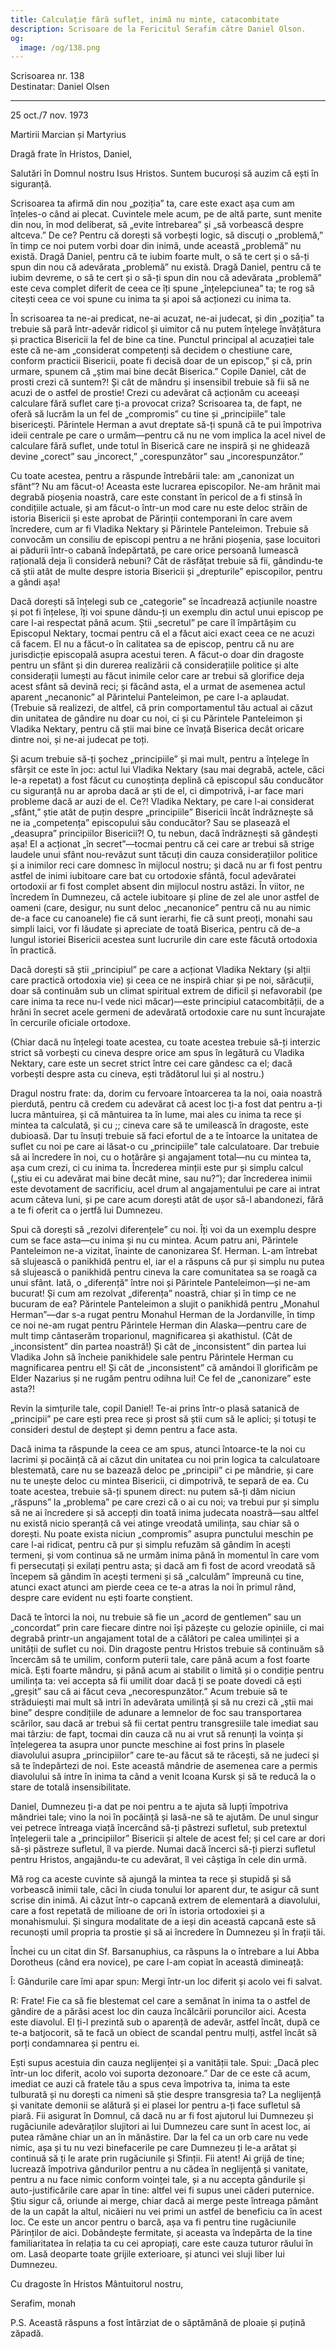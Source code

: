 ```yaml
---
title: Calculație fără suflet, inimă nu minte, catacombitate
description: Scrisoare de la Fericitul Serafim către Daniel Olson.
og:
  image: /og/138.png
---
```


<div style={{textAlign:'right', fontFamily:'monospace'}}>Scrisoarea nr. 138</div>
<div style={{textAlign:'left', fontFamily:'monospace'}}>Destinatar: Daniel Olsen</div>

---

25 oct./7 nov. 1973

Martirii Marcian și Martyrius

Dragă frate în Hristos, Daniel,

Salutări în Domnul nostru Isus Hristos. Suntem bucuroși să auzim că ești în siguranță.

Scrisoarea ta afirmă din nou „poziția” ta, care este exact așa cum am înțeles-o când ai plecat. Cuvintele mele acum, pe de altă parte, sunt menite din nou, în mod deliberat, să „evite întrebarea” și „să vorbească despre altceva.” De ce? Pentru că dorești să vorbești logic, să discuți o „problemă,” în timp ce noi putem vorbi doar din inimă, unde această „problemă” nu există. Dragă Daniel, pentru că te iubim foarte mult, o să te cert și o să-ți spun din nou că adevărata „problemă” nu există. Dragă Daniel, pentru că te iubim devreme, o să te cert și o să-ți spun din nou că adevărata „problemă” este ceva complet diferit de ceea ce îți spune „înțelepciunea” ta; te rog să citești ceea ce voi spune cu inima ta și apoi să acționezi cu inima ta.

În scrisoarea ta ne-ai predicat, ne-ai acuzat, ne-ai judecat, și din „poziția” ta trebuie să pară într-adevăr ridicol și uimitor că nu putem înțelege învățătura și practica Bisericii la fel de bine ca tine. Punctul principal al acuzației tale este că ne-am „considerat competenți să decidem o chestiune care, conform practicii Bisericii, poate fi decisă doar de un episcop,” și că, prin urmare, spunem că „știm mai bine decât Biserica.” Copile Daniel, cât de prosti crezi că suntem?! Și cât de mândru și insensibil trebuie să fii să ne acuzi de o astfel de prostie! Crezi cu adevărat că acționăm cu aceeași calculare fără suflet care ți-a provocat criza? Scrisoarea ta, de fapt, ne oferă să lucrăm la un fel de „compromis” cu tine și „principiile” tale bisericești. Părintele Herman a avut dreptate să-ți spună că te pui împotriva ideii centrale pe care o urmăm—pentru că nu ne vom implica la acel nivel de calculare fără suflet, unde totul în Biserică care ne inspiră și ne ghidează devine „corect” sau „incorect,” „corespunzător” sau „incorespunzător.”

Cu toate acestea, pentru a răspunde întrebării tale: am „canonizat un sfânt”? Nu am făcut-o! Aceasta este lucrarea episcopilor. Ne-am hrănit mai degrabă pioșenia noastră, care este constant în pericol de a fi stinsă în condițiile actuale, și am făcut-o într-un mod care nu este deloc străin de istoria Bisericii și este aprobat de Părinții contemporani în care avem încredere, cum ar fi Vladika Nektary și Părintele Panteleimon. Trebuie să convocăm un consiliu de episcopi pentru a ne hrăni pioșenia, șase locuitori ai pădurii într-o cabană îndepărtată, pe care orice persoană lumească rațională deja îi consideră nebuni? Cât de răsfățat trebuie să fii, gândindu-te că știi atât de multe despre istoria Bisericii și „drepturile” episcopilor, pentru a gândi așa!

Dacă dorești să înțelegi sub ce „categorie” se încadrează acțiunile noastre și pot fi înțelese, îți voi spune dându-ți un exemplu din actul unui episcop pe care l-ai respectat până acum. Știi „secretul” pe care îl împărtășim cu Episcopul Nektary, tocmai pentru că el a făcut aici exact ceea ce ne acuzi că facem. El nu a făcut-o în calitatea sa de episcop, pentru că nu are jurisdicție episcopală asupra acestui teren. A făcut-o doar din dragoste pentru un sfânt și din durerea realizării că considerațiile politice și alte considerații lumești au făcut inimile celor care ar trebui să glorifice deja acest sfânt să devină reci; și făcând asta, el a urmat de asemenea actul aparent „necanonic” al Părintelui Panteleimon, pe care l-a aplaudat. (Trebuie să realizezi, de altfel, că prin comportamentul tău actual ai căzut din unitatea de gândire nu doar cu noi, ci și cu Părintele Panteleimon și Vladika Nektary, pentru că știi mai bine ce învață Biserica decât oricare dintre noi, și ne-ai judecat pe toți.

Și acum trebuie să-ți șochez „principiile” și mai mult, pentru a înțelege în sfârșit ce este în joc: actul lui Vladika Nektary (sau mai degrabă, actele, căci le-a repetat) a fost făcut cu cunoștința deplină că episcopul său conducător cu siguranță nu ar aproba dacă ar ști de el, ci dimpotrivă, i-ar face mari probleme dacă ar auzi de el. Ce?! Vladika Nektary, pe care l-ai considerat „sfânt,” știe atât de puțin despre „principiile” Bisericii încât îndrăznește să ne ia „competența” episcopului său conducător? Sau se plasează el „deasupra” principiilor Bisericii?! О, tu nebun, dacă îndrăznești să gândești așa! El a acționat „în secret”—tocmai pentru că cei care ar trebui să strige laudele unui sfânt nou-revăzut sunt tăcuți din cauza considerațiilor politice și a inimilor reci care domnesc în mijlocul nostru; și dacă nu ar fi fost pentru astfel de inimi iubitoare care bat cu ortodoxie sfântă, focul adevăratei ortodoxii ar fi fost complet absent din mijlocul nostru astăzi. În viitor, ne încredem în Dumnezeu, că actele iubitoare și pline de zel ale unor astfel de oameni (care, desigur, nu sunt deloc „necanonice” pentru că nu au nimic de-a face cu canoanele) fie că sunt ierarhi, fie că sunt preoți, monahi sau simpli laici, vor fi lăudate și apreciate de toată Biserica, pentru că de-a lungul istoriei Bisericii acestea sunt lucrurile din care este făcută ortodoxia în practică.

Dacă dorești să știi „principiul” pe care a acționat Vladika Nektary (și alții care practică ortodoxia vie) și ceea ce ne inspiră chiar și pe noi, sărăcuții, doar să continuăm sub un climat spiritual extrem de dificil și nefavorabil (pe care inima ta rece nu-l vede nici măcar)—este principiul catacombității, de a hrăni în secret acele germeni de adevărată ortodoxie care nu sunt încurajate în cercurile oficiale ortodoxe.

(Chiar dacă nu înțelegi toate acestea, cu toate acestea trebuie să-ți interzic strict să vorbești cu cineva despre orice am spus în legătură cu Vladika Nektary, care este un secret strict între cei care gândesc ca el; dacă vorbești despre asta cu cineva, ești trădătorul lui și al nostru.)

Dragul nostru frate: da, dorim cu fervoare întoarcerea ta la noi, oaia noastră pierdută, pentru că credem cu adevărat că acest loc ți-a fost dat pentru a-ți lucra mântuirea, și că mântuirea ta în lume, mai ales cu inima ta rece și mintea ta calculată, și cu ;; cineva care să te umilească în dragoste, este dubioasă. Dar tu însuți trebuie să faci efortul de a te întoarce la unitatea de suflet cu noi pe care ai lăsat-o cu „principiile” tale calculatoare. Dar trebuie să ai încredere în noi, cu o hotărâre și angajament total—nu cu mintea ta, așa cum crezi, ci cu inima ta. Încrederea minții este pur și simplu calcul („știu ei cu adevărat mai bine decât mine, sau nu?”); dar încrederea inimii este devotament de sacrificiu, acel drum al angajamentului pe care ai intrat acum câteva luni, și pe care acum dorești atât de ușor să-l abandonezi, fără a te fi oferit ca o jertfă lui Dumnezeu.

Spui că dorești să „rezolvi diferențele” cu noi. Îți voi da un exemplu despre cum se face asta—cu inima și nu cu mintea. Acum patru ani, Părintele Panteleimon ne-a vizitat, înainte de canonizarea Sf. Herman. L-am întrebat să slujească o panikhidă pentru el, iar el a răspuns că pur și simplu nu putea să slujească o panikhidă pentru cineva la care comunitatea sa se roagă ca unui sfânt. Iată, o „diferență” între noi și Părintele Panteleimon—și ne-am bucurat! Și cum am rezolvat „diferența” noastră, chiar și în timp ce ne bucuram de ea? Părintele Panteleimon a slujit o panikhidă pentru „Monahul Herman”—dar s-a rugat pentru Monahul Herman de la Jordanville, în timp ce noi ne-am rugat pentru Părintele Herman din Alaska—pentru care de mult timp cântaserăm troparionul, magnificarea și akathistul. (Cât de „inconsistent” din partea noastră!) Și cât de „inconsistent” din partea lui Vladika John să încheie panikhidele sale pentru Părintele Herman cu magnificarea pentru el! Și cât de „inconsistent” că amândoi îl glorificăm pe Elder Nazarius și ne rugăm pentru odihna lui! Ce fel de „canonizare” este asta?!

Revin la simțurile tale, copil Daniel! Te-ai prins într-o plasă satanică de „principii” pe care ești prea rece și prost să știi cum să le aplici; și totuși te consideri destul de deștept și demn pentru a face asta.

Dacă inima ta răspunde la ceea ce am spus, atunci întoarce-te la noi cu lacrimi și pocăință că ai căzut din unitatea cu noi prin logica ta calculatoare blestemată, care nu se bazează deloc pe „principii” ci pe mândrie, și care nu te unește deloc cu mintea Bisericii, ci dimpotrivă, te separă de ea. Cu toate acestea, trebuie să-ți spunem direct: nu putem să-ți dăm niciun „răspuns” la „problema” pe care crezi că o ai cu noi; va trebui pur și simplu să ne ai încredere și să accepți din toată inima judecata noastră—sau altfel nu există nicio speranță că vei atinge vreodată umilința, sau chiar să o dorești. Nu poate exista niciun „compromis” asupra punctului meschin pe care l-ai ridicat, pentru că pur și simplu refuzăm să gândim în acești termeni, și vom continua să ne urmăm inima până în momentul în care vom fi persecutați și exilați pentru asta; și dacă am fi fost de acord vreodată să începem să gândim în acești termeni și să „calculăm” împreună cu tine, atunci exact atunci am pierde ceea ce te-a atras la noi în primul rând, despre care evident nu ești foarte conștient.

Dacă te întorci la noi, nu trebuie să fie un „acord de gentlemen” sau un „concordat” prin care fiecare dintre noi își păzește cu gelozie opiniile, ci mai degrabă printr-un angajament total de a călători pe calea umilinței și a unității de suflet cu noi. Din dragoste pentru Hristos trebuie să continuăm să încercăm să te umilim, conform puterii tale, care până acum a fost foarte mică. Ești foarte mândru, și până acum ai stabilit o limită și o condiție pentru umilința ta: vei accepta să fii umilit doar dacă ți se poate dovedi că ești „greșit” sau că ai făcut ceva „necorespunzător.” Acum trebuie să te străduiești mai mult să intri în adevărata umilință și să nu crezi că „știi mai bine” despre condițiile de adunare a lemnelor de foc sau transportarea scărilor, sau dacă ar trebui să fii certat pentru transgresiile tale imediat sau mai târziu: de fapt, tocmai din cauza că nu ai vrut să renunți la voința și înțelegerea ta asupra unor puncte meschine ai fost prins în plasele diavolului asupra „principiilor” care te-au făcut să te răcești, să ne judeci și să te îndepărtezi de noi. Este această mândrie de asemenea care a permis diavolului să intre în inima ta când a venit Icoana Kursk și să te reducă la o stare de totală insensibilitate.

Daniel, Dumnezeu ți-a dat pe noi pentru a te ajuta să lupți împotriva mândriei tale; vino la noi în pocăință și lasă-ne să te ajutăm. De unul singur vei petrece întreaga viață încercând să-ți păstrezi sufletul, sub pretextul înțelegerii tale a „principiilor” Bisericii și altele de acest fel; și cel care ar dori să-și păstreze sufletul, îl va pierde. Numai dacă încerci să-ți pierzi sufletul pentru Hristos, angajându-te cu adevărat, îl vei câștiga în cele din urmă.

Mă rog ca aceste cuvinte să ajungă la mintea ta rece și stupidă și să vorbească inimii tale, căci în ciuda tonului lor aparent dur, te asigur că sunt scrise din inimă. Ai căzut într-o capcană extrem de elementară a diavolului, care a fost repetată de milioane de ori în istoria ortodoxiei și a monahismului. Și singura modalitate de a ieși din această capcană este să recunoști umil propria ta prostie și să ai încredere în Dumnezeu și în frații tăi.

Închei cu un citat din Sf. Barsanuphius, ca răspuns la o întrebare a lui Abba Dorotheus (când era novice), pe care l-am copiat în această dimineață:

Î: Gândurile care îmi apar spun: Mergi într-un loc diferit și acolo vei fi salvat.

R: Frate! Fie ca să fie blestemat cel care a semănat în inima ta o astfel de gândire de a părăsi acest loc din cauza încălcării poruncilor aici. Acesta este diavolul. El ți-l prezintă sub o aparență de adevăr, astfel încât, după ce te-a batjocorit, să te facă un obiect de scandal pentru mulți, astfel încât să porți condamnarea și pentru ei.

Ești supus acestuia din cauza neglijenței și a vanității tale. Spui: „Dacă plec într-un loc diferit, acolo voi suporta dezonoare.” Dar de ce este că acum, imediat ce auzi că fratele tău a spus ceva împotriva ta, inima ta este tulburată și nu dorești ca nimeni să știe despre transgresia ta? La neglijență și vanitate demonii se alătură și ei plasei lor pentru a-ți face sufletul să piară. Fii asigurat în Domnul, că dacă nu ar fi fost ajutorul lui Dumnezeu și rugăciunile adevăraților slujitori ai lui Dumnezeu care sunt în acest loc, ai putea rămâne chiar un an în mănăstire. Dar la fel ca un orb care nu vede nimic, așa și tu nu vezi binefacerile pe care Dumnezeu ți le-a arătat și continuă să ți le arate prin rugăciunile și Sfinții. Fii atent! Ai grijă de tine; lucrează împotriva gândurilor pentru a nu cădea în neglijență și vanitate, pentru a nu face nimic conform voinței tale, și a nu accepta gândurile și auto-justificările care apar în tine: altfel vei fi supus unei căderi puternice. Știu sigur că, oriunde ai merge, chiar dacă ai merge peste întreaga pământ de la un capăt la altul, nicăieri nu vei primi un astfel de beneficiu ca în acest loc. Ce este un ancor pentru o barcă, așa va fi pentru tine rugăciunile Părinților de aici. Dobândește fermitate, și aceasta va îndepărta de la tine familiaritatea în relația ta cu cei apropiați, care este cauza tuturor răului în om. Lasă deoparte toate grijile exterioare, și atunci vei sluji liber lui Dumnezeu.

Cu dragoste în Hristos Mântuitorul nostru,

Serafim, monah

P.S. Această răspuns a fost întârziat de o săptămână de ploaie și puțină zăpadă.
